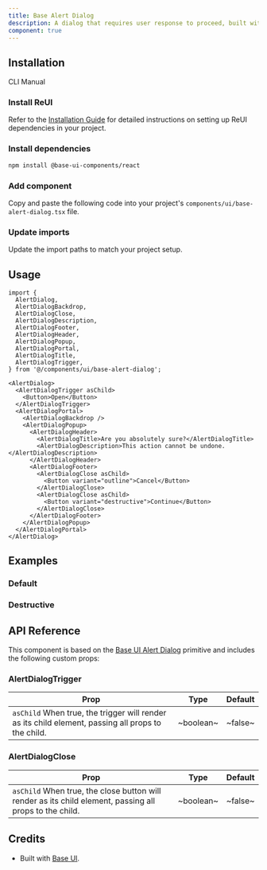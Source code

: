 ```yaml
---
title: Base Alert Dialog
description: A dialog that requires user response to proceed, built with Base UI components.
component: true
---
```


<ComponentPreview name="base-alert-dialog/default" />

## Installation

<Tabs defaultValue="cli">

<TabsList>
  <TabsTrigger value="cli">CLI</TabsTrigger>
  <TabsTrigger value="manual">Manual</TabsTrigger>
</TabsList>

<TabsContent value="cli">
  <CliCommands name="base-alert-dialog" />
</TabsContent>

<TabsContent value="manual">
<Steps>

### Install ReUI

Refer to the [Installation Guide](/docs/installation) for detailed instructions on setting up ReUI dependencies in your project.

### Install dependencies

```bash
npm install @base-ui-components/react
```

### Add component

Copy and paste the following code into your project's `components/ui/base-alert-dialog.tsx` file.

<ComponentPreview name="base-alert-dialog" />

### Update imports

Update the import paths to match your project setup.

</Steps>
</TabsContent>

</Tabs>

## Usage

```tsx
import {
  AlertDialog,
  AlertDialogBackdrop,
  AlertDialogClose,
  AlertDialogDescription,
  AlertDialogFooter,
  AlertDialogHeader,
  AlertDialogPopup,
  AlertDialogPortal,
  AlertDialogTitle,
  AlertDialogTrigger,
} from '@/components/ui/base-alert-dialog';
```

```tsx
<AlertDialog>
  <AlertDialogTrigger asChild>
    <Button>Open</Button>
  </AlertDialogTrigger>
  <AlertDialogPortal>
    <AlertDialogBackdrop />
    <AlertDialogPopup>
      <AlertDialogHeader>
        <AlertDialogTitle>Are you absolutely sure?</AlertDialogTitle>
        <AlertDialogDescription>This action cannot be undone.</AlertDialogDescription>
      </AlertDialogHeader>
      <AlertDialogFooter>
        <AlertDialogClose asChild>
          <Button variant="outline">Cancel</Button>
        </AlertDialogClose>
        <AlertDialogClose asChild>
          <Button variant="destructive">Continue</Button>
        </AlertDialogClose>
      </AlertDialogFooter>
    </AlertDialogPopup>
  </AlertDialogPortal>
</AlertDialog>
```

## Examples

### Default

<ExamplePreview path="base-alert-dialog/default" />

### Destructive

<ExamplePreview path="base-alert-dialog/destructive" />

## API Reference

This component is based on the [Base UI Alert Dialog](https://base-ui.com/react/components/alert-dialog) primitive and includes the following custom props:

### AlertDialogTrigger

| **Prop**                                                                                                                      | **Type**  | **Default** |
| ----------------------------------------------------------------------------------------------------------------------------- | --------- | ----------- |
| `asChild` <PopoverInfo>When true, the trigger will render as its child element, passing all props to the child.</PopoverInfo> | ~boolean~ | ~false~     |

### AlertDialogClose

| **Prop**                                                                                                                           | **Type**  | **Default** |
| ---------------------------------------------------------------------------------------------------------------------------------- | --------- | ----------- |
| `asChild` <PopoverInfo>When true, the close button will render as its child element, passing all props to the child.</PopoverInfo> | ~boolean~ | ~false~     |

## Credits

- Built with [Base UI](https://base-ui.com/react/components/alert-dialog).
